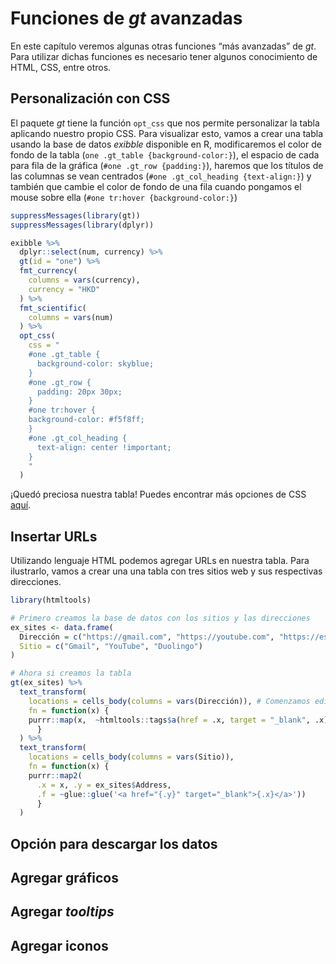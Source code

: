 # Funciones de *gt* avanzadas {#sec-funavan}

En este capítulo veremos algunas otras funciones "más avanzadas" de *gt*. Para utilizar dichas funciones es necesario tener algunos conocimiento de HTML, CSS, entre otros.


## Personalización con CSS

El paquete *gt* tiene la función `opt_css` que nos permite personalizar la tabla aplicando nuestro propio CSS. Para visualizar esto, vamos a crear una tabla usando la base de datos *exibble* disponible en R, modificaremos el color de fondo de la tabla (`one .gt_table {background-color:}`), el espacio de cada para fila de la gráfica (`#one .gt_row {padding:}`), haremos que los títulos de las columnas se vean centrados (`#one .gt_col_heading {text-align:}`) y también que cambie el color de fondo de una fila cuando pongamos el mouse sobre ella (`#one tr:hover {background-color:}`)

``` r
suppressMessages(library(gt))
suppressMessages(library(dplyr))

exibble %>%
  dplyr::select(num, currency) %>%
  gt(id = "one") %>% 
  fmt_currency(
    columns = vars(currency),
    currency = "HKD"
  ) %>%
  fmt_scientific(
    columns = vars(num)
  ) %>%
  opt_css(
    css = "
    #one .gt_table { 
      background-color: skyblue;
    }
    #one .gt_row {
      padding: 20px 30px;
    }
    #one tr:hover {
    background-color: #f5f8ff;
    }
    #one .gt_col_heading {
      text-align: center !important;
    }
    "
  )
```
¡Quedó preciosa nuestra tabla! Puedes encontrar más opciones de CSS [aquí](https://www.w3schools.com/css/css_table_style.asp).

## Insertar URLs

Utilizando lenguaje HTML podemos agregar URLs en nuestra tabla. Para ilustrarlo, vamos a crear una una tabla con tres sitios web y sus respectivas direcciones.

``` r
library(htmltools)

# Primero creamos la base de datos con los sitios y las direcciones
ex_sites <- data.frame(
  Dirección = c("https://gmail.com", "https://youtube.com", "https://es.duolingo.com/"),
  Sitio = c("Gmail", "YouTube", "Duolingo")
)

# Ahora si creamos la tabla
gt(ex_sites) %>% 
  text_transform(
    locations = cells_body(columns = vars(Dirección)), # Comenzamos editando la columna con las direcciones
    fn = function(x) {
    purrr::map(x,  ~htmltools::tags$a(href = .x, target = "_blank", .x))
      }
  ) %>% 
  text_transform(
    locations = cells_body(columns = vars(Sitio)),
    fn = function(x) {
    purrr::map2(
      .x = x, .y = ex_sites$Address, 
      .f = ~glue::glue('<a href="{.y}" target="_blank">{.x}</a>'))
      }
  )
```

## Opción para descargar los datos

## Agregar gráficos

## Agregar *tooltips*

## Agregar iconos 